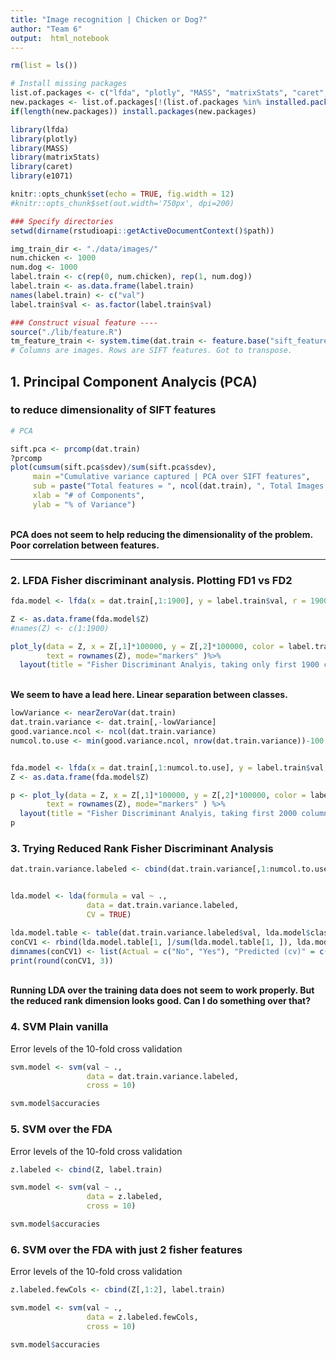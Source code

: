 ```yaml
---
title: "Image recognition | Chicken or Dog?"
author: "Team 6"
output:  html_notebook
---
```



```r
rm(list = ls())

# Install missing packages
list.of.packages <- c("lfda", "plotly", "MASS", "matrixStats", "caret", "e1071")
new.packages <- list.of.packages[!(list.of.packages %in% installed.packages()[,"Package"])]
if(length(new.packages)) install.packages(new.packages)

library(lfda)
library(plotly)
library(MASS)
library(matrixStats)
library(caret)
library(e1071)

knitr::opts_chunk$set(echo = TRUE, fig.width = 12)
#knitr::opts_chunk$set(out.width='750px', dpi=200)

### Specify directories
setwd(dirname(rstudioapi::getActiveDocumentContext()$path))
```

```r

img_train_dir <- "./data/images/"
num.chicken <- 1000
num.dog <- 1000
label.train <- c(rep(0, num.chicken), rep(1, num.dog))
label.train <- as.data.frame(label.train)
names(label.train) <- c("val")
label.train$val <- as.factor(label.train$val)

### Construct visual feature ----
source("./lib/feature.R")
tm_feature_train <- system.time(dat.train <- feature.base("sift_features.csv"))
# Columns are images. Rows are SIFT features. Got to transpose.
```

## 1. Principal Component Analycis (PCA) 
### to reduce dimensionality of SIFT features
```r
# PCA

sift.pca <- prcomp(dat.train)
?prcomp
plot(cumsum(sift.pca$sdev)/sum(sift.pca$sdev),
     main ="Cumulative variance captured | PCA over SIFT features",
     sub = paste("Total features = ", ncol(dat.train), ", Total Images = ", nrow(dat.train)), 
     xlab = "# of Components",
     ylab = "% of Variance")
```
<br>
**PCA does not seem to help reducing the dimensionality of the problem. Poor correlation between features.**

----
### 2. LFDA Fisher discriminant analysis. Plotting FD1 vs FD2
```r

fda.model <- lfda(x = dat.train[,1:1900], y = label.train$val, r = 1900, metric="plain")

Z <- as.data.frame(fda.model$Z)
#names(Z) <- c(1:1900)

plot_ly(data = Z, x = Z[,1]*100000, y = Z[,2]*100000, color = label.train$val,
        text = rownames(Z), mode="markers" )%>%
  layout(title = "Fisher Discriminant Analyis, taking only first 1900 columns")


```
<br>
**We seem to have a lead here. Linear separation between classes.**

```r
lowVariance <- nearZeroVar(dat.train)
dat.train.variance <- dat.train[,-lowVariance]
good.variance.ncol <- ncol(dat.train.variance)
numcol.to.use <- min(good.variance.ncol, nrow(dat.train.variance))-100


fda.model <- lfda(x = dat.train[,1:numcol.to.use], y = label.train$val, r = numcol.to.use, metric="plain")
Z <- as.data.frame(fda.model$Z)

p <- plot_ly(data = Z, x = Z[,1]*100000, y = Z[,2]*100000, color = label.train$val,
        text = rownames(Z), mode="markers" ) %>%
  layout(title = "Fisher Discriminant Analyis, taking first 2000 columns, filtered low variance")
p

```

### 3. Trying Reduced Rank Fisher Discriminant Analysis
```r

dat.train.variance.labeled <- cbind(dat.train.variance[,1:numcol.to.use], label.train)


lda.model <- lda(formula = val ~ .,
                 data = dat.train.variance.labeled,
                 CV = TRUE)

lda.model.table <- table(dat.train.variance.labeled$val, lda.model$class)
conCV1 <- rbind(lda.model.table[1, ]/sum(lda.model.table[1, ]), lda.model.table[2, ]/sum(lda.model.table[2, ]))
dimnames(conCV1) <- list(Actual = c("No", "Yes"), "Predicted (cv)" = c("No","Yes"))
print(round(conCV1, 3))

```

<br>
**Running LDA over the training data does not seem to work properly. But the reduced rank dimension looks good. Can I do something over that?**

### 4. SVM Plain vanilla
Error levels of the 10-fold cross validation
```r
svm.model <- svm(val ~ ., 
                 data = dat.train.variance.labeled,
                 cross = 10)

svm.model$accuracies

```


### 5. SVM over the FDA
Error levels of the 10-fold cross validation
```r
z.labeled <- cbind(Z, label.train)

svm.model <- svm(val ~ ., 
                 data = z.labeled,
                 cross = 10)

svm.model$accuracies

```

### 6. SVM over the FDA with just 2 fisher features 
Error levels of the 10-fold cross validation
```r
z.labeled.fewCols <- cbind(Z[,1:2], label.train)

svm.model <- svm(val ~ ., 
                 data = z.labeled.fewCols,
                 cross = 10)

svm.model$accuracies

```
